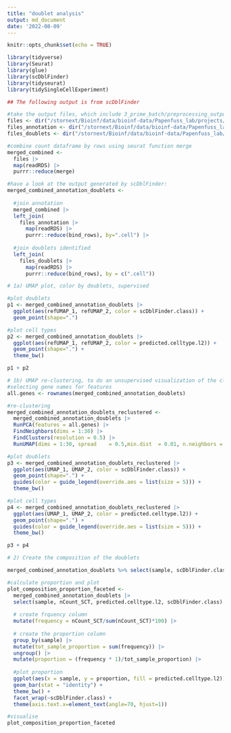 ```yaml
---
title: "doublet analysis"
output: md_document
date: '2022-08-09'
---
```


```r
knitr::opts_chunk$set(echo = TRUE)

library(tidyverse)
library(Seurat)
library(glue)
library(scDblFinder)
library(tidyseurat)
library(tidySingleCellExperiment)
```


```r
## The following output is from scDblFinder

#take the output files, which include 3_prime_batch/preprocessing_output/non_batch_variation_removal
files <- dir("/stornext/Bioinf/data/bioinf-data/Papenfuss_lab/projects/roestie/roestielisa/PBMC/data/3_prime_batch_1/preprocessing_results/non_batch_variation_removal/", full.name = T)
files_annotation <- dir("/stornext/Bioinf/data/bioinf-data/Papenfuss_lab/projects/roestie/roestielisa/PBMC/data/3_prime_batch_1/preprocessing_results/annotation_label_transfer/", full.name = T)
files_doublets <- dir("/stornext/Bioinf/data/bioinf-data/Papenfuss_lab/projects/roestie/roestielisa/PBMC/data/3_prime_batch_1/preprocessing_results/doublet_identification/", full.name = T)

```


```r
#combine count dataframe by rows using seurat function merge
merged_combined <- 
  files |>
  map(readRDS) |>
  purrr::reduce(merge)

#have a look at the output generated by scDblFinder:
merged_combined_annotation_doublets <-
  
  #join annotation
  merged_combined |>
  left_join(
    files_annotation |>
      map(readRDS) |>
      purrr::reduce(bind_rows), by=".cell") |>
  
  #join doublets identified
  left_join(
    files_doublets |>
      map(readRDS) |>
      purrr::reduce(bind_rows), by = c(".cell"))

```


```r
# 1a) UMAP plot, color by doublets, supervised

#plot doublets
p1 <- merged_combined_annotation_doublets |>
  ggplot(aes(refUMAP_1, refUMAP_2, color = scDblFinder.class)) +
  geom_point(shape=".")

#plot cell types
p2 <- merged_combined_annotation_doublets |>
  ggplot(aes(refUMAP_1, refUMAP_2, color = predicted.celltype.l2)) +
  geom_point(shape=".") +
  theme_bw()

p1 + p2
```


```r
# 1b) UMAP re-clustering, to do an unsupervised visualization of the clustering of the doublets.
#selecting gene names for features
all.genes <- rownames(merged_combined_annotation_doublets)

#re-clustering
merged_combined_annotation_doublets_reclustered <-
  merged_combined_annotation_doublets |>
  RunPCA(features = all.genes) |>
  FindNeighbors(dims = 1:30) |>
  FindClusters(resolution = 0.5) |>
  RunUMAP(dims = 1:30, spread    = 0.5,min.dist  = 0.01, n.neighbors = 10L)

#plot doublets
p3 <- merged_combined_annotation_doublets_reclustered |>
  ggplot(aes(UMAP_1, UMAP_2, color = scDblFinder.class)) +
  geom_point(shape=".") +
  guides(color = guide_legend(override.aes = list(size = 5))) +
  theme_bw()

#plot cell types
p4 <- merged_combined_annotation_doublets_reclustered |>
  ggplot(aes(UMAP_1, UMAP_2, color = predicted.celltype.l2)) +
  geom_point(shape=".") +
  guides(color = guide_legend(override.aes = list(size = 5))) +
  theme_bw()

p3 + p4
```


```r
# 2) Create the composition of the doublets

merged_combined_annotation_doublets %>% select(sample, scDblFinder.class) %>% table()

#calculate proportion and plot
plot_composition_proportion_faceted <-
  merged_combined_annotation_doublets |>
  select(sample, nCount_SCT, predicted.celltype.l2, scDblFinder.class) |>
  
  # create frquency column
  mutate(frequency = nCount_SCT/sum(nCount_SCT)*100) |>
  
  # create the proportion column
  group_by(sample) |>
  mutate(tot_sample_proportion = sum(frequency)) |>
  ungroup() |>
  mutate(proportion = (frequency * 1)/tot_sample_proportion) |>
  
  #plot proportion
  ggplot(aes(x = sample, y = proportion, fill = predicted.celltype.l2)) +
  geom_bar(stat = "identity") +
  theme_bw() +
  facet_wrap(~scDblFinder.class) +
  theme(axis.text.x=element_text(angle=70, hjust=1))

#visualise
plot_composition_proportion_faceted

```

